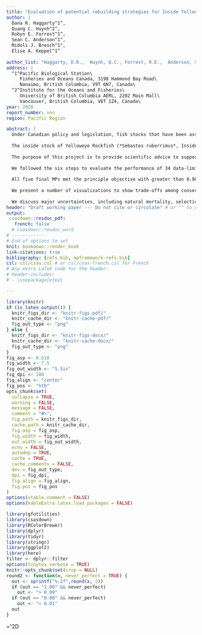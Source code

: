 ```yaml
---
title: "Evaluation of potential rebuilding strategies for Inside Yelloweye Rockfish (*Sebastes ruberrimus*) in British Columbia"
author: |
  Dana R. Haggarty^1^,
  Quang C. Huynh^2^,
  Robyn E. Forrest^1^,
  Sean C. Anderson^1^,
  Midoli J. Bresch^1^,
  Elise A. Keppel^1^
  
author_list: "Haggarty, D.R.,  Huynh, Q.C., Forrest, R.E.,  Anderson, S.C., Bresch, M.J., Keppel, E.A."
address: |
  ^1^Pacific Biological Station\
     Fisheries and Oceans Canada, 3190 Hammond Bay Road\
     Nanaimo, British Columbia, V9T 6N7, Canada\
  ^2^Institute for the Oceans and Fisheries\
     University of British Columbia AERL, 2202 Main Mall\
     Vancouver, British Columbia, V6T 1Z4, Canada\
year: 2020
report_number: nnn
region: Pacific Region

abstract: |
  Under Canadian policy and legislation, fish stocks that have been assessed as being below the Limit Reference Point (LRP) require a rebuilding plan to grow the stock above the LRP. Rebuilding plans should be based upon objectives characterised by: a target, a desired time to reach the target, and an acceptable probability of reaching the target. Rebuilding plans should also include planned management approaches or management procedures (MPs), milestone objectives, and should undergo regular evaluation.
  
  The inside stock of Yelloweye Rockfish (*Sebastes ruberrimus*, Inside Yelloweye Rockfish) is a data-limited stock, occurring in Groundfish Management Area 4B (Queen Charlotte Strait, Strait of Georgia, and Strait of Juan de Fuca) in British Columbia (BC). The stock was assessed as being below the LRP in 2010, resulting in a published rebuilding plan. It is also listed under the *Species at Risk Act* (SARA) as a Species of Special Concern. The current MP for rebuilding is a fixed annual total allowable catch (TAC) of 15 metric tonnes, which has not been re-evaluated since the last assessment.
  
  The purpose of this project is to provide scientific advice to support re-evaluation of the rebuilding plan for Inside Yelloweye Rockfish. We apply a new management strategy evaluation (MSE) framework (the MP Framework), recently developed for BC groundfishes, to evaluate the performance of alternative data-limited MPs, with respect to meeting rebuilding objectives. The MP Framework follows six best-practice steps for MSE: (1) defining the decision context; (2) setting objectives and performance metrics; (3) specifying operating models (OMs) to represent the underlying system and calculate performance metrics; (4) selecting candidate MPs; (5) conducting closed-loop simulations to evaluate performance of the MPs; and (6) presenting results to facilitate evaluation of trade-offs.
  
  We followed the six steps to evaluate the performance of 34 data-limited MPs with respect to meeting the principal objective, which is to rebuild the stock above the LRP over 1.5 generations with at least 95% [19 times out of 20] probability of success. We also evaluated performance of MPs with respect to two additional conservation metrics, four average-catch objectives, and one catch-variability objective. To account for uncertainty in underlying population dynamics and data sources, we developed six alternative OM scenarios, which differed with respect to specific model and data assumptions. These OM scenarios were divided into a "reference set" (four OMs) and a "robustness set" (two OMs). We calibrated all OMs to observed catch data, indices of abundance, and available age composition data. We used closed-loop simulation to evaluate the performance of the MPs and screened out MPs that did not meet a basic set of criteria, resulting in five remaining candidate MPs: annual constant-catch MPs of 10 tonnes or 15 tonnes, and three MPs that adjust the TAC based on the relative slope of the inside hard-bottom longline (HBLL) survey index of abundance.
  
  All five final MPs met the principle objective with greater than 0.98 probability (49 times out of 50), across all four reference-set scenarios. This was largely because none of the reference-set OMs estimated the stock to be below the LRP in 2020. Within the two robustness-set scenarios, the scenario that simulated higher variability in the future HBLL survey performed similarly to the reference-set scenarios. However, under the scenario that assumed a lower rate of natural mortality for the stock ("Low M"), all MPs had lower probabilities of meeting the principle objective, with the lowest probability achieved by the current MP (constant catch of 15 t).
  
  We present a number of visualizations to show trade-offs among conservation and catch objectives for the different MPs across alternative OM scenarios. The visualizations present trade-off results in different tabular and graphical formats, intended to support the process of selecting the final MP. Because all the MPs met the principle objective under the reference-set scenarios, there were no strong trade-offs between conservation and catch objectives. Of the two robustness-set scenarios, trade-offs were most apparent under the Low M scenario, where the probability of meeting the principle objective decreased as the probability of achieving an average short-term catch of 10 t increased.
  
  We discuss major uncertainties, including natural mortality, selectivity, and historical catches, noting that we attempted to address these uncertainties by evaluating performance of MPs across multiple OMs. We highlight issues regarding estimates of current stock status for Inside Yelloweye Rockfish, and the role of reference points in the MP Framework. We make recommendations for assessment frequency and suggest triggers for re-assessment. Performance of MPs with respect to meeting two alternative assessment criteria for the Committee on the Status of Endangered Wildlife in Canada (COSEWIC) are also evaluated.
header: "Draft working paper --- Do not cite or circulate" # or "" to omit
output:
 csasdown::resdoc_pdf:
   french: false
  # csasdown::resdoc_word
# ------------
# End of options to set
knit: bookdown::render_book
link-citations: true
bibliography: [refs.bib, mpframework-refs.bib]
csl: csl/csas.csl # or csl/csas-french.csl for French
# Any extra LaTeX code for the header:
# header-includes:
# - \usepackage{etex}

---
```


```r
library(knitr)
if (is_latex_output()) {
  knitr_figs_dir <- "knitr-figs-pdf/"
  knitr_cache_dir <- "knitr-cache-pdf/"
  fig_out_type <- "png"
} else {
  knitr_figs_dir <- "knitr-figs-docx/"
  knitr_cache_dir <- "knitr-cache-docx/"
  fig_out_type <- "png"
}
fig_asp <- 0.618
fig_width <- 7.5
fig_out_width <- "5.5in"
fig_dpi <- 180
fig_align <- "center"
fig_pos <- "htb"
opts_chunk$set(
  collapse = TRUE,
  warning = FALSE,
  message = FALSE,
  comment = "#>",
  fig.path = knitr_figs_dir,
  cache.path = knitr_cache_dir,
  fig.asp = fig_asp,
  fig.width = fig_width,
  out.width = fig_out_width,
  echo = FALSE,
  autodep = TRUE,
  cache = TRUE,
  cache.comments = FALSE,
  dev = fig_out_type,
  dpi = fig_dpi,
  fig.align = fig_align,
  fig.pos = fig_pos
)
options(xtable.comment = FALSE)
options(kableExtra.latex.load_packages = FALSE)
```

```r
library(gfutilities)
library(csasdown)
library(RColorBrewer)
library(dplyr)
library(tidyr)
library(stringr)
library(ggplot2)
library(here)
filter <- dplyr::filter
options(tinytex.verbose = TRUE)
knitr::opts_chunk$set(crop = NULL)
round2 <- function(x, never_perfect = TRUE) {
  out <- sprintf("%.2f",round(x, 2))
  if (out == "1.00" && never_perfect)
    out <- "> 0.99"
  if (out == "0.00" && never_perfect)
    out <- "< 0.01"
  out
}
```

<!-- The math symbols greater and less than seem to render in RStudio Rmd files when inside $$..$$ chunks but tinytex doesn't recognize them unless the following are defined -->
\newcommand{\lt}{\ensuremath <}
\newcommand{\gt}{\ensuremath >}
\mathchardef\mhyphen="2D
